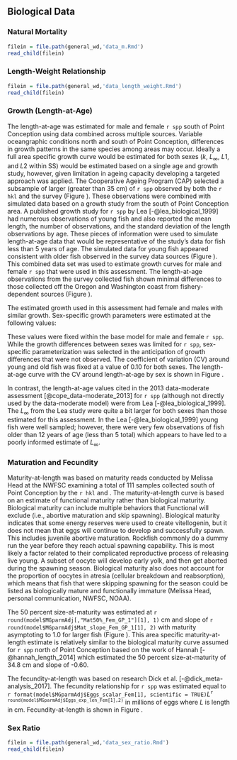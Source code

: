 ## Biological Data

### Natural Mortality

```r
filein = file.path(general_wd,'data_m.Rmd')
read_child(filein)
```

### Length-Weight Relationship

```r
filein = file.path(general_wd,'data_length_weight.Rmd')
read_child(filein)
```

### Growth (Length-at-Age)

The length-at-age was estimated for male and female `r spp` south of Point Conception using data combined across multiple sources.  Variable oceangraphic conditions north and south of Point Conception, differences in growth patterns in the same species among areas may occur. Ideally a full area specific growth curve would be estimated for both sexes ($k$, $L_{\infty}$, $L1$, and $L2$ within SS) would be estimated based on a single age and growth study, however, given limitation in ageing capacity developing a targeted approach was applied. The Cooperative Ageing Program (CAP) selected a subsample of larger (greater than 35 cm) of `r spp` observed by both the `r hkl` and the \Gls{s-wcgbt} survey (Figure \ref{fig:survey-len-at-age-data}). These observations were combined with simulated data based on a growth study from the south of Point Conception area.  A published growth study for `r spp` by Lea [-@lea_biological_1999] had numerous observations of young fish and also reported the mean length, the number of observations, and the standard deviation of the length observations by age. These pieces of information were used to simulate length-at-age data that would be representative of the study's data for fish less than 5 years of age. The simulated data for young fish appeared consistent with older fish observed in the survey data sources (Figure \ref{fig:south-len-at-age-data}). This combined data set was used to estimate growth curves for male and female `r spp` that were used in this assessment. The length-at-age observations from the survey collected fish shown minimal differences to those collected off the Oregon and Washington coast from fishery-dependent sources (Figure \ref{fig:len-at-age-comp}).

The estimated growth used in this assessment had female and males with similar growth.  Sex-specific growth parameters were estimated at the following values:

\begin{centering}

Females $L_{\infty}$ = `r round(model$MGparmAdj$L_at_Amax_Fem_GP_1[1], 1)` cm; $k$ = `r round(model$MGparmAdj$VonBert_K_Fem_GP_1[1], 3)`

Males $L_{\infty}$ = `r round(model$MGparmAdj$L_at_Amax_Mal_GP_1[1], 1)` cm; $k$ = `r round(model$MGparmAdj$VonBert_K_Mal_GP_1[1], 3)`

\end{centering}

\vspace{0.75cm}

These values were fixed within the base model for male and female `r spp`. While the growth differences between sexes was limited for `r spp`, sex-specific parameterization was selected in the anticipation of growth differences that were not observed. The coefficient of variation (CV) around young and old fish was fixed at a value of 0.10 for both sexes. The length-at-age curve with the CV around length-at-age by sex is shown in Figure \ref{fig:len-age-ss}. 

In contrast, the length-at-age values cited in the 2013 data-moderate assessment [@cope_data-moderate_2013] for `r spp` (although not directly used by the data-moderate model) were from Lea [-@lea_biological_1999]. The $L_{\infty}$ from the Lea study were quite a bit larger for both sexes than those estimated for this assessment. In the Lea [-@lea_biological_1999] young fish were well sampled; however, there were very few observations of fish older than 12 years of age (less than 5 total) which appears to have led to a poorly informed estimate of $L_{\infty}$.    


### Maturation and Fecundity

Maturity-at-length was based on maturity reads conducted by Melissa Head at the NWFSC examining a total of 111 samples collected south of Point Conception by the `r hkl` and \Gls{s-wcgbt}. The maturity-at-length curve is based on an estimate of functional maturity rather than biological maturity. Biological maturity can include multiple behaviors that Functional will exclude (i.e., abortive maturation and skip spawning). Biological maturity indicates that some energy reserves were used to create vitellogenin, but it does not mean that eggs will continue to develop and successfully spawn. This includes juvenile abortive maturation. Rockfish commonly do a dummy run the year before they reach actual spawning capability. This is most likely a factor related to their complicated reproductive process of releasing live young. A subset of oocyte will develop early yolk, and then get aborted during the spawning season. Biological maturity also does not account for the proportion of oocytes in atresia (cellular breakdown and reabsorption), which means that fish that were skipping spawning for the season could be listed as biologically mature and functionally immature (Melissa Head, personal communication, NWFSC, NOAA). 

The 50 percent size-at-maturity was estimated at `r round(model$MGparmAdj[,"Mat50%_Fem_GP_1"][1], 1)` cm and slope of `r round(model$MGparmAdj$Mat_slope_Fem_GP_1[1], 2)` with maturity asymptoting to 1.0 for larger fish (Figure \ref{fig:maturity}). This area specific maturity-at-length estimate is relatively similar to the biological maturity curve assumed for `r spp` north of Point Conception based on the work of Hannah [-@hannah_length_2014] which estimated the 50 percent size-at-maturity of 34.8 cm and slope of -0.60.  

The fecundity-at-length was based on research Dick et al. [-@dick_meta-analysis_2017]. The fecundity relationship for `r spp` was estimated equal to `r format(model$MGparmAdj$Eggs_scalar_Fem[1], scientific = TRUE)`$L$^`r round(model$MGparmAdj$Eggs_exp_len_Fem[1],2)`^ in millions of eggs where $L$ is length in cm. Fecundity-at-length is shown in Figure \ref{fig:fecundity}.


### Sex Ratio

```r
filein = file.path(general_wd,'data_sex_ratio.Rmd')
read_child(filein)
```